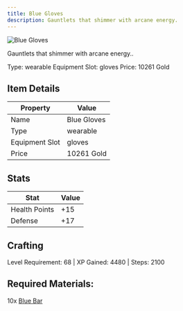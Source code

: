 ```yaml
---
title: Blue Gloves
description: Gauntlets that shimmer with arcane energy.
---
```


<div className="flex items-start gap-6 mb-8">
  <div className="flex-shrink-0">
    <img src="/assets/resources/smithing/blue_gloves.png" alt="Blue Gloves" className="w-24 h-24 border rounded-lg" />
  </div>
  <div className="flex-1">
    <div className="space-y-2">
      <p className="text-lg text-muted-foreground">Gauntlets that shimmer with arcane energy..</p>
      <div className="flex flex-wrap gap-4 text-sm">
        <span className="px-2 py-1 bg-green-100 dark:bg-green-900 rounded-md">
          Type: wearable
        </span>
        <span className="px-2 py-1 bg-purple-100 dark:bg-purple-900 rounded-md">
          Equipment Slot: gloves
        </span>
        <span className="px-2 py-1 bg-yellow-100 dark:bg-yellow-900 rounded-md">
          Price: 10261 Gold
        </span>
      </div>
    </div>
  </div>
</div>

## Item Details
| Property | Value |
|----------|-------|
| Name | Blue Gloves |
| Type | wearable |
| Equipment Slot | gloves |
| Price | 10261 Gold |

## Stats
| Stat | Value |
|------|-------|
| Health Points | +15 |
| Defense | +17 |

## Crafting
Level Requirement: 68 | XP Gained: 4480 | Steps: 2100

## Required Materials:
10x [Blue Bar](/docs/resources/individual/blue_bar)

